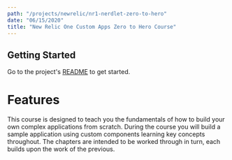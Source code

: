```yaml
---
path: "/projects/newrelic/nr1-nerdlet-zero-to-hero"
date: "06/15/2020"
title: "New Relic One Custom Apps Zero to Hero Course"
---
```


<!-- Imports must occur at the top of the file -->
<!-- related project config: src/data/projects/newrelic-nr1-nerdlet-zero-to-hero.json -->

## Getting Started

Go to the project's [README](https://github.com/newrelic/nr1-nerdlet-zero-to-hero#readme) to get started.

# Features

This course is designed to teach you the fundamentals of how to build your own complex applications from scratch. During the course you will build a sample application using custom components learning key concepts throughout. The chapters are intended to be worked through in turn, each builds upon the work of the previous.